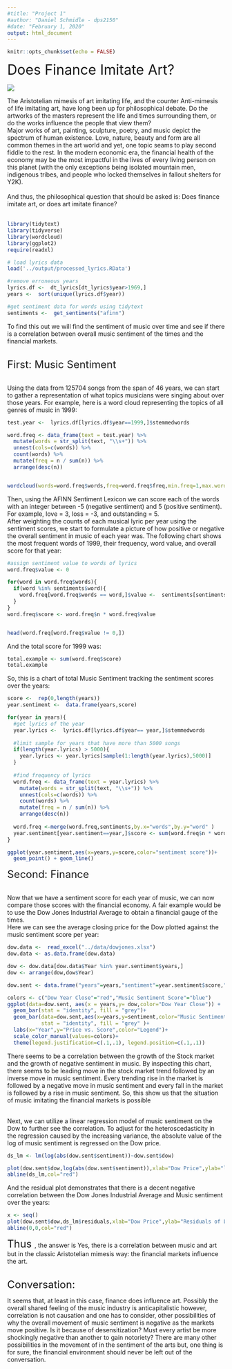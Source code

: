 ---
#title: "Project 1"
#author: "Daniel Schmidle - dps2150"
#date: "February 1, 2020"
output: html_document
---

```{r setup, include=FALSE}
knitr::opts_chunk$set(echo = FALSE)
```

<font size="6"> Does Finance Imitate Art? </font>

![](C:\Users\daniel\iCloudDrive\2020.1\STAT 4243\project1\Project1-RNotebook\figs\notes.png)

The Aristotelian mimesis of art imitating life, and the counter Anti-mimesis of life imitating art, have long been up for philosophical debate. Do the artworks of the masters represent the life and times surrounding them, or do the works influence the people that view them? <br>
Major works of art, painting, sculpture, poetry, and music depict the spectrum of human existence. Love, nature, beauty and form are all common themes in the art world and yet, one topic seams to play second fiddle to the rest. In the modern economic era, the financial health of the economy may be the most impactful in the lives of every living person on this planet (with the only exceptions being isolated mountain men, indigenous tribes, and people who locked themselves in fallout shelters for Y2K).  <br><br>
And thus, the philosophical question that should be asked is: Does finance imitate art, or does art imitate finance?  <br><br>

```{r load libraries, warning=FALSE, message=FALSE}
library(tidytext)
library(tidyverse)
library(wordcloud)
library(ggplot2)
require(readxl)
```


```{r}
# load lyrics data
load('../output/processed_lyrics.RData') 
```

```{r}
#remove erroneous years 
lyrics.df <-  dt_lyrics[dt_lyrics$year>1969,]
years <-  sort(unique(lyrics.df$year))

#get sentiment data for words using tidytext
sentiments <-  get_sentiments("afinn")

```

To find this out we will find the sentiment of music over time and see if there is a correlation between overall music sentiment of the times and the financial markets. <br><br>

<font size="5"> First: Music Sentiment</font> <br><br>

Using the data from 125704 songs from the span of 46 years, we can start to gather a representation of what topics musicians were singing about over those years. 
For example, here is a word cloud representing the topics of all genres of music in 1999: 


```{r warning=FALSE}

test.year <-  lyrics.df[lyrics.df$year==1999,]$stemmedwords

word.freq <- data_frame(text = test.year) %>% 
  mutate(words = str_split(text, "\\s+")) %>%
  unnest(cols=c(words)) %>% 
  count(words) %>% 
  mutate(freq = n / sum(n)) %>% 
  arrange(desc(n))


wordcloud(words=word.freq$words,freq=word.freq$freq,min.freq=1,max.words=100,random.order=F,rot.per=0.35,colors=rainbow(8))

```

Then, using the AFINN Sentiment Lexicon we can score each of the words with an integer between -5 (negative sentiment) and 5 (positive sentiment).  For example, love = 3, loss = -3, and outstanding = 5. <br>
After weighting the counts of each musical lyric per year using the sentiment scores, we start to formulate a picture of how positive or negative the overall sentiment in music of each year was. The following chart shows the most frequent words of 1999, their frequency, word value, and overall score for that year: 


```{r}
#assign sentiment value to words of lyrics
word.freq$value <- 0

for(word in word.freq$words){
  if(word %in% sentiments$word){
    word.freq[word.freq$words == word,]$value <-  sentiments[sentiments$word== word,]$value
  }
}
word.freq$score <- word.freq$n * word.freq$value 


head(word.freq[word.freq$value != 0,])
```

And the total score for 1999 was:

```{r}
total.example <- sum(word.freq$score)
total.example
```

So, this is a chart of total Music Sentiment tracking the sentiment scores over the years: 

```{r}
score <-  rep(0,length(years))
year.sentiment <-  data.frame(years,score)

for(year in years){
  #get lyrics of the year
  year.lyrics <-  lyrics.df[lyrics.df$year== year,]$stemmedwords
  
  #limit sample for years that have more than 5000 songs
  if(length(year.lyrics) > 5000){
    year.lyrics <- year.lyrics[sample(1:length(year.lyrics),5000)]
  }
  
  #find frequency of lyrics 
  word.freq <- data_frame(text = year.lyrics) %>% 
    mutate(words = str_split(text, "\\s+")) %>%
    unnest(cols=c(words)) %>% 
    count(words) %>% 
    mutate(freq = n / sum(n)) %>% 
    arrange(desc(n))
  
  word.freq <-merge(word.freq,sentiments,by.x="words",by.y="word" )
  year.sentiment[year.sentiment==year,]$score <- sum(word.freq$n * word.freq$value)
}

ggplot(year.sentiment,aes(x=years,y=score,color="sentiment score"))+
  geom_point() + geom_line()

```

<font size="5"> Second: Finance</font><br><br>

Now that we have a sentiment score for each year of music, we can now compare those scores with the financial economy. A fair example would be to use the Dow Jones Industrial Average to obtain a financial gauge of the times.  <br>
Here we can see the average closing price for the Dow plotted against the music sentiment score per year: 



```{r}

dow.data <-  read_excel("../data/dowjones.xlsx")
dow.data <- as.data.frame(dow.data)

dow <- dow.data[dow.data$Year %in% year.sentiment$years,]
dow <- arrange(dow,dow$Year)

dow.sent <- data.frame("years"=years,"sentiment"=year.sentiment$score,"dow"=dow$`Average Closing Price`)
```


```{r}

colors <- c("Dow Year Close"="red","Music Sentiment Score"="blue")
ggplot(data=dow.sent, aes(x = years,y= dow,color="Dow Year Close")) + 
  geom_bar(stat = "identity", fill = "grey")+
  geom_bar(data=dow.sent,aes(x=years,y=sentiment,color="Music Sentiment Score"),
           stat = "identity", fill = "grey" )+
  labs(x="Year",y="Price vs. Score",color="Legend")+
  scale_color_manual(values=colors)+
  theme(legend.justification=c(.1,.1), legend.position=c(.1,.1))
```

There seems to be a correlation between the growth of the Stock market and the growth of negative sentiment in music. By inspecting this chart, there seems to be leading move in the stock market trend followed by an inverse move in music sentiment. Every trending rise in the market is followed by a negative move in music sentiment and every fall in the market is followed by a rise in music sentiment. So, this show us that the situation of music imitating the financial markets is possible <br><br>

Next, we can utilize a linear regression model of music sentiment on the Dow to further see the correlation. To adjust for the heteroscedasticity in the regression caused by the increasing variance, the absolute value of the log of music sentiment is regressed on the Dow price.

```{r}
ds_lm <- lm(log(abs(dow.sent$sentiment))~dow.sent$dow)

plot(dow.sent$dow,log(abs(dow.sent$sentiment)),xlab="Dow Price",ylab="log of Music Sentiment",main="Linear Regression of Music Sentiment on the Dow")
abline(ds_lm,col="red")
```

And the residual plot demonstrates that there is a decent negative correlation between the Dow Jones Industrial Average and Music sentiment over the years: 

```{r}
x <- seq()
plot(dow.sent$dow,ds_lm$residuals,xlab="Dow Price",ylab="Residuals of Linear Model",main="Residual Plot of Linear Model")
abline(0,0,col="red")
```

<font size="5"> Thus </font>, the answer is Yes, there is a correlation between music and art but in the classic Aristotelian mimesis way: the financial markets influence the art. <br><br>

<font size="5"> Conversation: </font><br>

It seems that, at least in this case, finance does influence art. Possibly the overall shared feeling of the music industry is anticapitalistic however, correlation is not causation and one has to consider, other possibilities of why the overall movement of music sentiment is negative as the markets move positive. Is it because of desensitization? Must every artist be more shockingly negative than another to gain notoriety? There are many other possibilities in the movement of in the sentiment of the arts but, one thing is for sure, the financial environment should never be left out of the conversation. <br><br>




